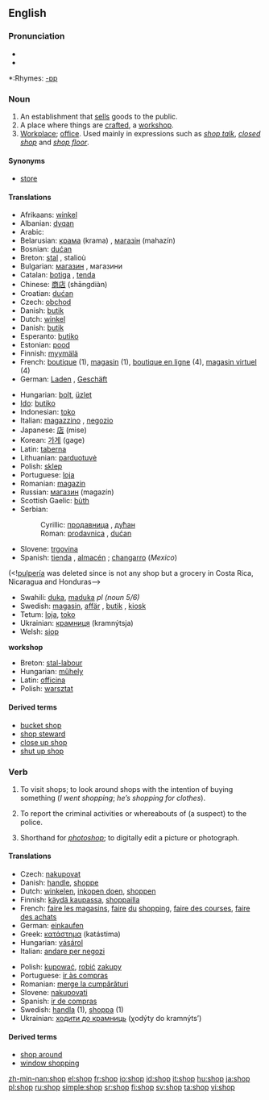 ==English==

===Pronunciation===
*{{IPA|ʃɒp}}
*{{audio|en-us-shop.ogg|Audio (US)}}

*:Rhymes: [[Rhymes:English:-ɒp|-ɒp]]

===Noun===
{{en-noun}}

# An establishment that [[sell]]s goods to the public.
# A place where things are [[craft]]ed, a [[workshop]].
# [[Workplace]]; [[office]]. Used mainly in expressions such as ''[[shop talk]]'', ''[[closed shop]]'' and ''[[shop floor]]''.

====Synonyms====
*{{italbrac|establishment that sells goods}} [[store]]

====Translations====
{{trans-top|establishment that sells goods}}
*Afrikaans: [[winkel]]
*Albanian: [[dyqan]] {{m}}
*Arabic: {{ARchar|[[دكان]]}} {{IPAchar|(duká:n)}} {{m}}
*Belarusian: [[крама]]  (krama) {{f}}, [[магазін]] (mahazín)  {{m}}
*Bosnian: [[dućan]] {{m}}
*Breton: [[stal]] {{f}}, stalioù {{p}}
*Bulgarian: [[магазин]] {{m}}, магазини {{p}}
*Catalan: [[botiga]] {{f}}, [[tenda]] {{f}}
*Chinese: [[商店]] (shāngdiàn)
*Croatian: [[dućan]] {{m}}
*Czech: [[obchod]] {{m}}
*Danish: [[butik]]
*Dutch: [[winkel]] {{m}}
*Danish: [[butik]]
*Esperanto: [[butiko]]
*Estonian: [[pood]]
*Finnish: [[myymälä]]
*French: [[boutique]] {{f}} (1), [[magasin]] {{m}} (1), [[boutique en ligne]] {{f}} (4), [[magasin virtuel]] {{m}} (4)
*German: [[Laden]] {{m}}, [[Geschäft]] {{f}}
{{trans-mid}}
*Hungarian: [[bolt]], [[üzlet]]
*[[Ido]]: [[butiko]]
*Indonesian: [[toko]]
*Italian: [[magazzino]] {{m}}, [[negozio]] {{m}}
*Japanese: [[店]] (mise)
*Korean: [[가게]] (gage)
*Latin: [[taberna]] {{f}}
*Lithuanian: [[parduotuvė]] {{f}}
*Polish: [[sklep]] {{m}}
*Portuguese: [[loja]] {{f}}
*Romanian: [[magazin]] {{n}}
*Russian: [[магазин]] (magazín) {{m}}
*Scottish Gaelic: [[bùth]] {{m}}
*Serbian:
*:Cyrillic: [[продавница]] {{f}}, [[дућан]] {{m}}
*:Roman: [[prodavnica]] {{f}}, [[dućan]] {{m}}
*Slovene: [[trgovina]] {{f}}
*Spanish: [[tienda]] {{f}}, [[almacén]] {{m}} {{italbrac|Colombia}} ; {{italbrac|small shop}} [[changarro]] {{m}} (''Mexico'')<!--but never seen or heard personally--> 
(<![[pulpería]] was deleted since is not any shop but a grocery in Costa Rica, Nicaragua and Honduras-->
*Swahili: [[duka]], [[maduka]] ''pl (noun 5/6)''
*Swedish: [[magasin]], [[affär]] {{c}}, [[butik]] {{c}}, [[kiosk]] {{c}}
*Tetum: [[loja]], [[toko]]
*Ukrainian: [[крамниця]] (kramnýtsja) {{f}}
*Welsh: [[siop]] {{f}}
{{trans-bottom}}

'''workshop'''
*Breton: [[stal-labour]] {{f}}
*Hungarian: [[műhely]]
*Latin: [[officina]] {{f}}
*Polish: [[warsztat]] {{m}}

====Derived terms====
* [[bucket shop]]
* [[shop steward]]
* [[close up shop]]
* [[shut up shop]]

===Verb===
{{en-verb|shops|shopping|shopped}}

# {{intransitive}} To visit shops; to look around shops with the intention of buying something (''I went shopping''; ''he’s shopping for clothes'').
# {{transitive}} To report the criminal activities or whereabouts of (a suspect) to the police.
# {{context|transitive|Internet}} Shorthand for ''[[photoshop]]''; to digitally edit a picture or photograph.

====Translations====
{{trans-top|to visit shops}}
*Czech: [[nakupovat]]
*Danish: [[handle]], [[shoppe]]
*Dutch: [[winkelen]], [[inkopen doen]], [[shoppen]]
*Finnish: [[käydä kaupassa]], [[shoppailla]]
*French: [[faire les magasins]], [[faire]] [[du]] [[shopping]], [[faire des courses]], [[faire des achats]]
*German: [[einkaufen]]
*Greek: [[κατάστημα]] (katástima)
*Hungarian: [[vásárol]]
*Italian: [[andare per negozi]]
{{trans-mid}}
*Polish: [[kupować]], [[robić]] [[zakup]]y
*Portuguese: [[ir às compras]]
*Romanian: [[merge la cumpărături]]
*Slovene: [[nakupovati]]
*Spanish: [[ir de compras]]
*Swedish: [[handla]] (1), [[shoppa]] (1)
*Ukrainian: [[ходити до крамниць]] (χodýty do kramnýts’)
{{trans-bottom}}

====Derived terms====
*[[shop around]]
*[[window shopping]]

[[zh-min-nan:shop]]
[[el:shop]]
[[fr:shop]]
[[io:shop]]
[[id:shop]]
[[it:shop]]
[[hu:shop]]
[[ja:shop]]
[[pl:shop]]
[[ru:shop]]
[[simple:shop]]
[[sr:shop]]
[[fi:shop]]
[[sv:shop]]
[[ta:shop]]
[[vi:shop]]